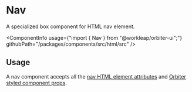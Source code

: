 
<Meta of={NavStories} />

# Nav

<Tagline>A specialized <Link href="?path=/docs/box--default-story">box</Link> component for HTML nav element.</Tagline>

<ComponentInfo
    usage={"import { Nav } from \"@workleap/orbiter-ui\";"}
    githubPath="/packages/components/src/html/src"
/>

## Usage

A nav component accepts all the [nav HTML element attributes](https://developer.mozilla.org/en-US/docs/Web/HTML/Element/nav) and [Orbiter styled component props](?path=/docs/styling--page).

<Canvas of={NavStories.Example} />
